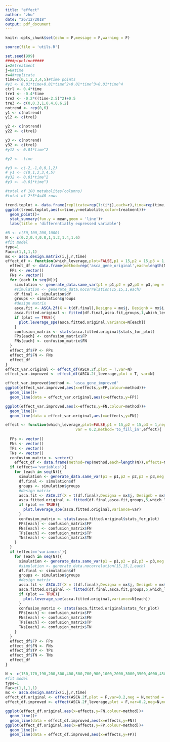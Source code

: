 ```yaml
---
title: "effect"
author: "zhu"
date: "26/12/2018"
output: pdf_document
---
```


```r
knitr::opts_chunk$set(echo = F,message = F,warning = F)
```
```r
source(file = 'utils.R')
```
```r
set.seed(999)
####pipeline#####
i=2#treatment
j=6#time
r=4#replicate
time=c(0,1,2,3,4,5)#time points
#y1 <- 0.01*time+0.01*time^2+0.01*time^3+0.01*time^4
ctrl <- 0.4*time
tre1 <- -0.4*time
tre2 <- -0.2*((time-2.5)^2)+0.5
tre3 <- c(0,0.3,1,0.4,0.6,2)
notrend <- rep(0,6)
y1 <- c(notrend)
y12 <- c(tre1)

y2 <- c(notrend)
y22 <- c(tre1)

y3 <- c(notrend)
y32 <- c(tre1)
#y12 <- 0.01*time^2

#y2 <- -time

#y3 <- c(-2,-1,0,0,1,2)
# y1 <- c(0,1,2,3,4,5)
#y32 <- 0.01*time^2
#y3 <- -0.01*time^3

#total of 100 metabolites(columns)
#total of 2*5*4=40 rows
```

```r
trend.toplot <- data.frame(replicate=rep(1:(i*j),each=r),time=rep(time,each=r),treatment=factor(rep(1:i,each=j*r)),metabolite=generate_data.same_var(p1 = 15,p2 = 15,p3 = 1,neg = 100,var = 0.2)$df[1,])
ggplot(trend.toplot,aes(x=time,y=metabolite,color=treatment))+
  geom_point()+
  stat_summary(fun.y = mean,geom = 'line')+
  labs(title = 'differentially expressed variable')
```

```r
#N <- c(50,100,200,1000)
N <- c(0.2,0.4,0.8,1,1.2,1.4,1.6)
#fit model
type=1
Fac=c(1,1,1,1)
mx <- asca.design.matrix(i,j,r,time)
effect_df <- function(which_leverage,plot=FALSE,p1 = 15,p2 = 15,p3 = 1,neg = 1000,var = 0.2){
  effect_df <- data.frame(method=rep('asca_gene_original',each=length(N)),effects=N)
  FPs <- vector()
  FNs <- vector()
  for (each in seq(N)){
    simulation <- generate_data.same_var(p1 = p1,p2 = p2,p3 = p3,neg = neg,var = N[each])
    #simulation <- generate_data.nocorrelation(15,15,1,each)
    df.final <- simulation$df
    groups <- simulation$groups
    #design matrix
    asca.fit <- ASCA.2f(X = t(df.final),Designa = mx$j, Designb = mx$i,type = type, Fac = Fac,showvar = F,showscree = F)
    asca.fitted.original <- fitted(df.final,asca.fit,groups,1,which_leverage)
    if (plot == TRUE){
      plot.leverage_spe(asca.fitted.original,variance=N[each])
    }
    confusion_matrix <- stats(asca.fitted.original$stats_for_plot)
    FPs[each] <- confusion_matrix$FP
    FNs[each] <- confusion_matrix$FN
  }
  effect_df$FP <- FPs
  effect_df$FN <- FNs
  effect_df
}
effect_var.original <- effect_df(ASCA.2f,plot = T,var=N)
effect_var.improved <- effect_df(ASCA.2f_leverage,plot = T, var=N)
```

```r
effect_var.improved$method <- 'asca_gene_improved'
ggplot(effect_var.improved,aes(x=effects,y=FP,colour=method))+
  geom_line()+
  geom_line(data = effect_var.original,aes(x=effects,y=FP))
```

```r
ggplot(effect_var.improved,aes(x=effects,y=FN,colour=method))+
  geom_line()+
  geom_line(data = effect_var.original,aes(x=effects,y=FN))
```


```r
effect <- function(which_leverage,plot=FALSE,p1 = 15,p2 = 15,p3 = 1,neg = 1000,
                               var = 0.2,method='to_fill_in',effect){
  
  FPs <- vector()
  FNs <- vector()
  TPs <- vector()
  TNs <- vector()
  confusion_matrix <- vector()
    effect_df <- data.frame(method=rep(method,each=length(N)),effects=N)
  if (effect=='variables'){
    for (each in seq(N)){
      simulation <- generate_data.same_var(p1 = p1,p2 = p2,p3 = p3,neg = N[each],var=var)
      df.final <- simulation$df
      groups <- simulation$groups
      #design matrix
      asca.fit <- ASCA.2f(X = t(df.final),Designa = mx$j, Designb = mx$i,type = type, Fac = Fac,showvar = F,showscree = F)
      asca.fitted.original <- fitted(df.final,asca.fit,groups,5,which_leverage)
      if (plot == TRUE){
        plot.leverage_spe(asca.fitted.original,variance=var)
      }
      confusion_matrix <- stats(asca.fitted.original$stats_for_plot)
      FPs[each] <- confusion_matrix$FP
      FNs[each] <- confusion_matrix$FN
      TPs[each] <- confusion_matrix$TP
      TNs[each] <- confusion_matrix$TN
    }
  }
  if (effect=='variances'){
    for (each in seq(N)){
      simulation <- generate_data.same_var(p1 = p1,p2 = p2,p3 = p3,neg = neg,var=N[each])
      #simulation <- generate_data.nocorrelation(15,15,1,each)
      df.final <- simulation$df
      groups <- simulation$groups
      #design matrix
      asca.fit <- ASCA.2f(X = t(df.final),Designa = mx$j, Designb = mx$i,type = type, Fac = Fac,showvar = F,showscree = F)
      asca.fitted.original <- fitted(df.final,asca.fit,groups,5,which_leverage)
      if (plot == TRUE){
        plot.leverage_spe(asca.fitted.original,variance=N[each])
      }
      confusion_matrix <- stats(asca.fitted.original$stats_for_plot)
      FPs[each] <- confusion_matrix$FP
      FNs[each] <- confusion_matrix$FN
      TPs[each] <- confusion_matrix$TP
      TNs[each] <- confusion_matrix$TN
    }
  }
  effect_df$FP <- FPs
  effect_df$FN <- FNs
  effect_df$TP <- TPs
  effect_df$TN <- TNs
  effect_df
}
```
```r
N <- c(150,170,190,200,300,400,500,700,900,1000,2000,3000,3500,4000,4500,5000)
#fit model
type=1
Fac=c(1,1,1,1)
mx <- asca.design.matrix(i,j,r,time)
effect_df.original <- effect(ASCA.2f,plot = F,var=0.2,neg = N,method = 'asca_original',effect = 'variables')
effect_df.improved <- effect(ASCA.2f_leverage,plot = F,var=0.2,neg=N,method = 'asca_improved',effect = 'variables')
```
```r
ggplot(effect_df.original,aes(x=effects,y=FN,colour=method))+
  geom_line()+
  geom_line(data = effect_df.improved,aes(x=effects,y=FN))
ggplot(effect_df.original,aes(x=effects,y=FP,colour=method))+
  geom_line()+
  geom_line(data = effect_df.improved,aes(x=effects,y=FP))
```




